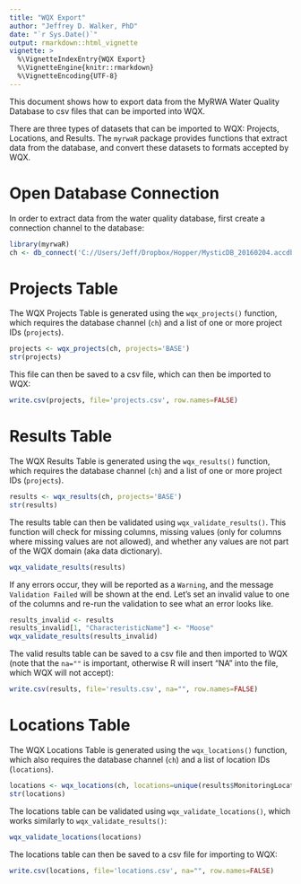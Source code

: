 ```yaml
---
title: "WQX Export"
author: "Jeffrey D. Walker, PhD"
date: "`r Sys.Date()`"
output: rmarkdown::html_vignette
vignette: >
  %\VignetteIndexEntry{WQX Export}
  %\VignetteEngine{knitr::rmarkdown}
  %\VignetteEncoding{UTF-8}
---
```


This document shows how to export data from the MyRWA Water Quality Database to csv files that can be imported into WQX.

There are three types of datasets that can be imported to WQX: Projects, Locations, and Results. The `myrwaR` package provides functions that extract data from the database, and convert these datasets to formats accepted by WQX.

# Open Database Connection

In order to extract data from the water quality database, first create a connection channel to the database:

```r
library(myrwaR)
ch <- db_connect('C://Users/Jeff/Dropbox/Hopper/MysticDB_20160204.accdb')
```

# Projects Table

The WQX Projects Table is generated using the `wqx_projects()` function, which requires the database channel (`ch`) and a list of one or more project IDs (`projects`).

```r
projects <- wqx_projects(ch, projects='BASE')
str(projects)
```

This file can then be saved to a csv file, which can then be imported to WQX:

```r
write.csv(projects, file='projects.csv', row.names=FALSE)
```

# Results Table

The WQX Results Table is generated using the `wqx_results()` function, which requires the database channel (`ch`) and a list of one or more project IDs (`projects`).

```r
results <- wqx_results(ch, projects='BASE')
str(results)
```

The results table can then be validated using `wqx_validate_results()`. This function will check for missing columns, missing values (only for columns where missing values are not allowed), and whether any values are not part of the WQX domain (aka data dictionary).

```r
wqx_validate_results(results)
```

If any errors occur, they will be reported as a `Warning`, and the message `Validation Failed` will be shown at the end. Let's set an invalid value to one of the columns and re-run the validation to see what an error looks like.

```r
results_invalid <- results
results_invalid[1, "CharacteristicName"] <- "Moose"
wqx_validate_results(results_invalid)
```

The valid results table can be saved to a csv file and then imported to WQX (note that the `na=""` is important, otherwise R will insert "NA" into the file, which WQX will not accept):

```r
write.csv(results, file='results.csv', na="", row.names=FALSE)
```


# Locations Table

The WQX Locations Table is generated using the `wqx_locations()` function, which also requires the database channel (`ch`) and a list of location IDs (`locations`).

```r
locations <- wqx_locations(ch, locations=unique(results$MonitoringLocationID))
str(locations)
```

The locations table can be validated using `wqx_validate_locations()`, which works similarly to `wqx_validate_results()`:

```r
wqx_validate_locations(locations)
```

The locations table can then be saved to a csv file for importing to WQX:

```r
write.csv(locations, file='locations.csv', na="", row.names=FALSE)
```
